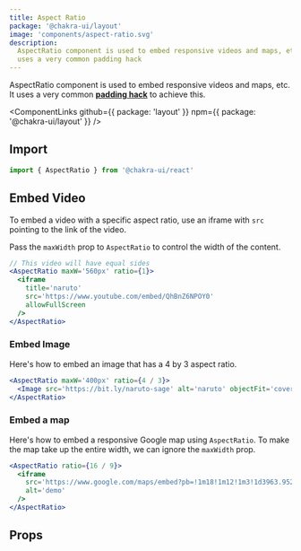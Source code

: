 ```yaml
---
title: Aspect Ratio
package: '@chakra-ui/layout'
image: 'components/aspect-ratio.svg'
description:
  AspectRatio component is used to embed responsive videos and maps, etc. It
  uses a very common padding hack
---
```


AspectRatio component is used to embed responsive videos and maps, etc. It uses
a very common [**padding hack**](https://css-tricks.com/aspect-ratio-boxes/) to
achieve this.

<ComponentLinks
  github={{ package: 'layout' }}
  npm={{ package: '@chakra-ui/layout' }}
/>

<carbon-ad></carbon-ad>

## Import

```js
import { AspectRatio } from '@chakra-ui/react'
```

## Embed Video

To embed a video with a specific aspect ratio, use an iframe with `src` pointing
to the link of the video.

Pass the `maxWidth` prop to `AspectRatio` to control the width of the content.

```jsx
// This video will have equal sides
<AspectRatio maxW='560px' ratio={1}>
  <iframe
    title='naruto'
    src='https://www.youtube.com/embed/QhBnZ6NPOY0'
    allowFullScreen
  />
</AspectRatio>
```

### Embed Image

Here's how to embed an image that has a 4 by 3 aspect ratio.

```jsx
<AspectRatio maxW='400px' ratio={4 / 3}>
  <Image src='https://bit.ly/naruto-sage' alt='naruto' objectFit='cover' />
</AspectRatio>
```

### Embed a map

Here's how to embed a responsive Google map using `AspectRatio`. To make the map
take up the entire width, we can ignore the `maxWidth` prop.

```jsx
<AspectRatio ratio={16 / 9}>
  <iframe
    src='https://www.google.com/maps/embed?pb=!1m18!1m12!1m3!1d3963.952912260219!2d3.375295414770757!3d6.5276316452784755!2m3!1f0!2f0!3f0!3m2!1i1024!2i768!4f13.1!3m3!1m2!1s0x103b8b2ae68280c1%3A0xdc9e87a367c3d9cb!2sLagos!5e0!3m2!1sen!2sng!4v1567723392506!5m2!1sen!2sng'
    alt='demo'
  />
</AspectRatio>
```

## Props

<PropsTable of='AspectRatio' />
